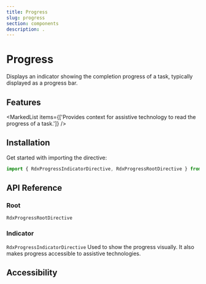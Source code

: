 ```yaml
---
title: Progress
slug: progress
section: components
description: .
---
```


# Progress

<Description>Displays an indicator showing the completion progress of a task, typically displayed as a progress bar.</Description>

<ComponentPreview name="progress" file="progress-demo" />

## Features

<MarkedList items={['Provides context for assistive technology to read the progress of a task.']} />

## Installation

Get started with importing the directive:

```typescript
import { RdxProgressIndicatorDirective, RdxProgressRootDirective } from '@radix-ng/primitives/progress';
```

## API Reference

### Root
`RdxProgressRootDirective`
<PropsTable name="RdxProgressRootDirective" />

<DataAttributesTable attributes={attrDataRoot} />

### Indicator
`RdxProgressIndicatorDirective`
Used to show the progress visually. It also makes progress accessible to assistive technologies.

<DataAttributesTable attributes={attrDataIndicator} />


## Accessibility
